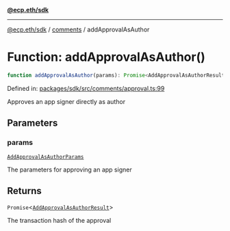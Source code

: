 [**@ecp.eth/sdk**](../../index.mdx)

***

[@ecp.eth/sdk](/sdk-reference/index.mdx) / [comments](/sdk-reference/comments/index.mdx) / addApprovalAsAuthor

# Function: addApprovalAsAuthor()

```ts
function addApprovalAsAuthor(params): Promise<AddApprovalAsAuthorResult>;
```

Defined in: [packages/sdk/src/comments/approval.ts:99](https://github.com/ecp-eth/comments-monorepo/blob/main/packages/sdk/src/comments/approval.ts#L99)

Approves an app signer directly as author

## Parameters

### params

[`AddApprovalAsAuthorParams`](/sdk-reference/comments/type-aliases/AddApprovalAsAuthorParams.mdx)

The parameters for approving an app signer

## Returns

`Promise`\<[`AddApprovalAsAuthorResult`](/sdk-reference/comments/type-aliases/AddApprovalAsAuthorResult.mdx)\>

The transaction hash of the approval
